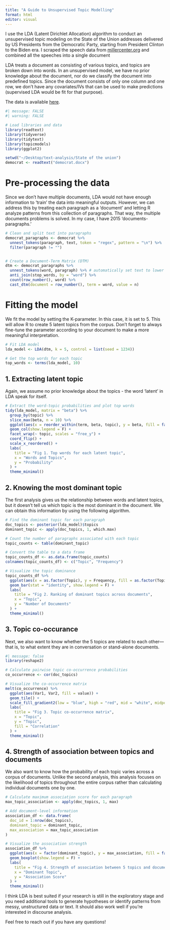 ```yaml
---
title: "A Guide to Unsupervised Topic Modelling"
format: html
editor: visual
---
```


I use the LDA (Latent Dirichlet Allocation) algorithm to conduct an unsupervised topic modeling on the State of the Union addresses delivered by US Presidents from the Democratic Party, starting from President Clinton to the Biden era. I scraped the speech data from [millercenter.org](https://millercenter.org/the-presidency/presidential-speeches) and combined all the speeches into a single document

LDA treats a document as consisting of various topics, and topics are broken down into words. In an unsupervised model, we have no prior knowledge about the document, nor do we classify the document into predefined topics. Since the document consists of only one column and one row, we don't have any covariates/IVs that can be used to make predictions (supervised LDA would be fit for that purpose).

The data is available [here](https://github.com/noory-okthariza/text-analysis).

```r
#| message: FALSE
#| warning: FALSE

# Load libraries and data
library(readtext)
library(tidyverse)
library(tidytext)
library(topicmodels)
library(ggplot2)

setwd("~/Desktop/text-analysis/State of the union")
democrat <- readtext("democrat.docx")

```

# Pre-processing the data

Since we don’t have multiple documents, LDA would not have enough information to ‘train’ the data into meaningful outputs. However, we can address this by treating each paragraph as a ‘document’ and letting R analyze patterns from this collection of paragraphs. That way, the multiple documents problems is solved. In my case, I have 2015 ‘documents-paragraphs.’

```r
# Clean and split text into paragraphs
democrat_paragraphs <- democrat %>%
  unnest_tokens(paragraph, text, token = "regex", pattern = "\n") %>%
  filter(paragraph != "")


# Create a Document-Term Matrix (DTM)
dtm <- democrat_paragraphs %>%
  unnest_tokens(word, paragraph) %>% # automatically set text to lower cases and remove punctuation
  anti_join(stop_words, by = "word") %>% 
  count(row_number(), word) %>% 
  cast_dtm(document = row_number(), term = word, value = n)
```

# Fitting the model

We fit the model by setting the K-parameter. In this case, it is set to 5. This will allow R to create 5 latent topics from the corpus. Don't forget to always fine-tune the parameter according to your document to make a more meaningful interpretation.

```r
# Fit LDA model
lda_model <- LDA(dtm, k = 5, control = list(seed = 1234))

# Get the top words for each topic
top_words <- terms(lda_model, 10)
```

## 1. Extracting latent topic

Again, we assume no prior knowledge about the topics - the word 'latent' in LDA speak for itself.

```r
# Extract the word-topic probabilities and plot top words
tidy(lda_model, matrix = "beta") %>%
  group_by(topic) %>%
  slice_max(beta, n = 10) %>%
  ggplot(aes(x = reorder_within(term, beta, topic), y = beta, fill = factor(topic))) +
  geom_col(show.legend = F) +
  facet_wrap(~ topic, scales = "free_y") +
  coord_flip() +
  scale_x_reordered() +
  labs(
    title = "Fig 1. Top words for each latent topic",
    x = "Words and Topics",
    y = "Probability"
  ) +
  theme_minimal()
```

## 2. Knowing the most dominant topic

The first analysis gives us the relationship between words and latent topics, but it doesn't tell us which topic is the most dominant in the document. We can obtain this information by using the following algorithm.

```r
# Find the dominant topic for each paragraph
doc_topics <- posterior(lda_model)$topics
dominant_topic <- apply(doc_topics, 1, which.max)

# Count the number of paragraphs associated with each topic
topic_counts <- table(dominant_topic)

# Convert the table to a data frame
topic_counts_df <- as.data.frame(topic_counts)
colnames(topic_counts_df) <- c("Topic", "Frequency")

```

```r
# Visualize the topic dominance
topic_counts_df %>%
  ggplot(aes(x = as.factor(Topic), y = Frequency, fill = as.factor(Topic))) + 
  geom_bar(stat = "identity", show.legend = F) +
  labs(
    title = "Fig 2. Ranking of dominant topics across documents",
    x = "Topic",
    y = "Number of Documents"
  ) +
  theme_minimal()

```

## 3. Topic co-occurance

Next, we also want to know whether the 5 topics are related to each other—that is, to what extent they are in conversation or stand-alone documents.

```r
#| message: false
library(reshape2)

# Calculate pairwise topic co-occurrence probabilities
co_occurrence <- cor(doc_topics)

# Visualize the co-occurrence matrix
melt(co_occurrence) %>%
  ggplot(aes(Var1, Var2, fill = value)) +
  geom_tile() +
  scale_fill_gradient2(low = "blue", high = "red", mid = "white", midpoint = 0) +
  labs(
    title = "Fig 3. Topic co-occurrence matrix",
    x = "Topic",
    y = "Topic",
    fill = "Correlation"
  ) +
  theme_minimal()
```

## 4. Strength of association between topics and documents

We also want to know how the probability of each topic varies across a corpus of documents. Unlike the second analysis, this analysis focuses on the likelihood of topics throughout the entire corpus rather than calculating individual documents one by one.

```r
# Calculate maximum association score for each paragraph
max_topic_association <- apply(doc_topics, 1, max)

# Add document-level information
association_df <- data.frame(
  doc_id = 1:nrow(doc_topics),
  dominant_topic = dominant_topic,
  max_association = max_topic_association
)
```

```r
# Visualize the association strength
association_df %>%
  ggplot(aes(x = factor(dominant_topic), y = max_association, fill = factor(dominant_topic))) +
  geom_boxplot(show.legend = F) +
  labs(
    title = "Fig 4. Strength of association between 5 topics and documents",
    x = "Dominant Topic",
    y = "Association Score"
  ) +
  theme_minimal()
```

I think LDA is best suited if your research is still in the exploratory stage and you need additional tools to generate hypotheses or identify patterns from messy, unstructured data or text. It should also work well if you're interested in discourse analysis.

Feel free to reach out if you have any questions!
